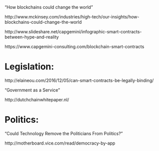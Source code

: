 

"How blockchains could change the world"

http://www.mckinsey.com/industries/high-tech/our-insights/how-blockchains-could-change-the-world



http://www.slideshare.net/capgemini/infographic-smart-contracts-between-hype-and-reality

https://www.capgemini-consulting.com/blockchain-smart-contracts



# Legislation:

http://elaineou.com/2016/12/05/can-smart-contracts-be-legally-binding/

"Government as a Service"

http://dutchchainwhitepaper.nl/



# Politics:

"Could Technology Remove the Politicians From Politics?"

http://motherboard.vice.com/read/democracy-by-app

